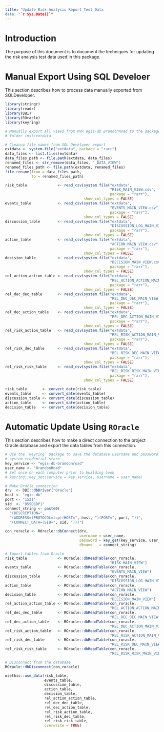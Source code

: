 ```yaml
---
title: "Update Risk Analysis Report Test Data
date: "`r Sys.Date()`"
---
```


# Introduction
The purpose of this document is to document the techniques for updating the risk analysis test data used in this package. 

# Manual Export Using SQL Develoer
This section describes how to process data manually exported from SQLDeveloper. 

```r
library(stringr)
library(readr)
library(DBI)
library(ROracle)
library(keyring)
```

```r
# Manually export all views from MVR egis-db BrandonRoad to the package 
# folder inst/extdata. 

# Cleanup file names from SQL Developer export
extdata <- system.file("extdata", package = "rarr")
data_files <- list.files(extdata)
data_files_path <- file.path(extdata, data_files)
renamed_files <- str_remove(data_files, "_DATA_VIEW")
renamed_files_path <- file.path(extdata, renamed_files)
file.rename(from = data_files_path,
            to = renamed_files_path)
```

```r
risk_table              <- read_csv(system.file("extdata", 
                                                "RISK_MAIN_VIEW.csv",
                                                package = "rarr"),
                                    show_col_types = FALSE)
events_table            <- read_csv(system.file("extdata", 
                                                "EVENTS_MAIN_VIEW.csv",
                                                package = "rarr"),
                                    show_col_types = FALSE)
discussion_table        <- read_csv(system.file("extdata",
                                                "DISCUSSION_LOG_MAIN_VIEW.csv",
                                                package = "rarr"),
                                    show_col_types = FALSE)
action_table            <- read_csv(system.file("extdata", 
                                                "ACTION_MAIN_VIEW.csv",
                                                package = "rarr"),
                                    show_col_types = FALSE)
decision_table          <- read_csv(system.file("extdata",
                                                "DECISION_MAIN_VIEW.csv",
                                                package = "rarr"),
                                    show_col_types = FALSE)
rel_action_action_table <- read_csv(system.file("extdata",
                                                "REL_ACTION_ACTION_MAIN_VIEW.csv",
                                                package = "rarr"),
                                    show_col_types = FALSE)
rel_dec_dec_table       <- read_csv(system.file("extdata",
                                                "REL_DEC_DEC_MAIN_VIEW.csv",
                                                package = "rarr"),
                                    show_col_types = FALSE)
rel_dec_action_table    <- read_csv(system.file("extdata",
                                                "REL_DEC_ACTION_MAIN_VIEW.csv",
                                                package = "rarr"),
                                    show_col_types = FALSE)
rel_risk_action_table   <- read_csv(system.file("extdata",
                                                "REL_RISK_ACTION_MAIN_VIEW.csv",
                                                package = "rarr"),
                                    show_col_types = FALSE)
rel_risk_dec_table      <- read_csv(system.file("extdata",
                                                "REL_RISK_DEC_MAIN_VIEW.csv",
                                                package = "rarr"),
                                    show_col_types = FALSE)
rel_risk_risk_table     <- read_csv(system.file("extdata",
                                                "REL_RISK_RISK_MAIN_VIEW.csv",
                                                package = "rarr"),
                                    show_col_types = FALSE)
```

```r
risk_table       <- convert_date(risk_table)
events_table     <- convert_date(events_table)
discussion_table <- convert_date(discussion_table)
action_table     <- convert_date(action_table)
decision_table   <- convert_date(decision_table)
```

# Automatic Update Using `ROracle`
This section describes how to make a direct connection to the project Oracle database and export the data tables from this connection. 

```r
# Use the `keyring` package to save the database username and password in the 
# system credential store
key_service <- "egis-db-brandonroad"
user_name <- "BrandonRoad"
# Set once on each computer prior to building book
# keyring::key_set(service = key_service, username = user_name)

# Make Oracle connection
drv  <- DBI::dbDriver("Oracle")
host <- "egis-db"
port <- "1521"
sid  <- "B5SDEDP1"
connect_string <- paste0(
  "(DESCRIPTION=",
  "(ADDRESS=(PROTOCOL=tcp)(HOST=", host, ")(PORT=", port, "))",
  "(CONNECT_DATA=(SID=", sid, ")))")
 
con_roracle <- ROracle::dbConnect(drv, 
                                  username = user_name, 
                                  password = key_get(key_service, user_name),
                                  dbname   = connect_string)
```

```r
# Import tables from Oracle
risk_table              <- ROracle::dbReadTable(con_roracle, 
                                                "RISK_MAIN_VIEW")
events_table            <- ROracle::dbReadTable(con_roracle, 
                                                "EVENTS_MAIN_VIEW")
discussion_table        <- ROracle::dbReadTable(con_roracle, 
                                                "DISCUSSION_LOG_MAIN_VIEW")
action_table            <- ROracle::dbReadTable(con_roracle, 
                                                "ACTION_MAIN_VIEW")
decision_table          <- ROracle::dbReadTable(con_roracle, 
                                                "DECISION_MAIN_VIEW")
rel_action_action_table <- ROracle::dbReadTable(con_roracle, 
                                                "REL_ACTION_ACTION_MAIN_VIEW")
rel_dec_dec_table       <- ROracle::dbReadTable(con_roracle, 
                                                "REL_DEC_DEC_MAIN_VIEW")
rel_dec_action_table    <- ROracle::dbReadTable(con_roracle, 
                                                "REL_DEC_ACTION_MAIN_VIEW")
rel_risk_action_table   <- ROracle::dbReadTable(con_roracle, 
                                                "REL_RISK_ACTION_MAIN_VIEW")
rel_risk_dec_table      <- ROracle::dbReadTable(con_roracle, 
                                                "REL_RISK_DEC_MAIN_VIEW")
rel_risk_risk_table     <- ROracle::dbReadTable(con_roracle, 
                                                "REL_RISK_RISK_MAIN_VIEW")

# Disconnect from the database
ROracle::dbDisconnect(con_roracle)
```

```r
usethis::use_data(risk_table,
                  events_table,
                  discussion_table,
                  action_table,
                  decision_table,
                  rel_action_action_table,
                  rel_dec_dec_table,
                  rel_dec_action_table,
                  rel_risk_action_table,
                  rel_risk_dec_table,
                  rel_risk_risk_table,
                  overwrite = TRUE)
```

